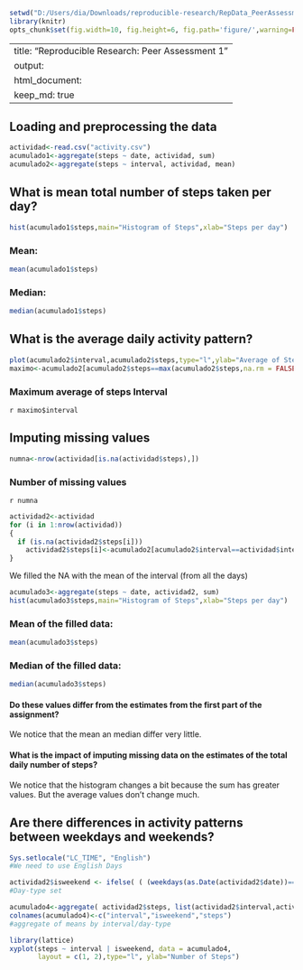 ```r
setwd("D:/Users/dia/Downloads/reproducible-research/RepData_PeerAssessment1")
library(knitr)
opts_chunk$set(fig.width=10, fig.height=6, fig.path='figure/',warning=FALSE, message=FALSE)
```

---
title: "Reproducible Research: Peer Assessment 1"
output: 
  html_document:
    keep_md: true
---

## Loading and preprocessing the data
```r
actividad<-read.csv("activity.csv")
acumulado1<-aggregate(steps ~ date, actividad, sum)
acumulado2<-aggregate(steps ~ interval, actividad, mean)
```

## What is mean total number of steps taken per day?

```r
hist(acumulado1$steps,main="Histogram of Steps",xlab="Steps per day")
```

### Mean: 
```r
mean(acumulado1$steps)
```

### Median:
```r
median(acumulado1$steps)
```

## What is the average daily activity pattern?

```r
plot(acumulado2$interval,acumulado2$steps,type="l",ylab="Average of Steps",xlab="5 min Intervals of the Day",main="Time Series")
maximo<-acumulado2[acumulado2$steps==max(acumulado2$steps,na.rm = FALSE),]
```

### Maximum average of steps Interval
`r maximo$interval`

## Imputing missing values

```r
numna<-nrow(actividad[is.na(actividad$steps),])
```

### Number of missing values
`r numna`

```r
actividad2<-actividad
for (i in 1:nrow(actividad))
{
  if (is.na(actividad2$steps[i]))       
    actividad2$steps[i]<-acumulado2[acumulado2$interval==actividad$interval[i],2]
}
```

We filled the NA with the mean of the interval (from all the days)

```r
acumulado3<-aggregate(steps ~ date, actividad2, sum)
hist(acumulado3$steps,main="Histogram of Steps",xlab="Steps per day")
```

### Mean of the filled data: 
```r
mean(acumulado3$steps)
```

### Median of the filled data:
```r
median(acumulado3$steps)
```

#### Do these values differ from the estimates from the first part of the assignment?

We notice that the mean an median differ very little.

#### What is the impact of imputing missing data on the estimates of the total daily number of steps?

We notice that the histogram changes a bit because the sum has greater values.  But the average values don't change much.

## Are there differences in activity patterns between weekdays and weekends?

```r
Sys.setlocale("LC_TIME", "English")
#We need to use English Days

actividad2$isweekend <- ifelse( ( (weekdays(as.Date(actividad2$date))=="Sunday") | (weekdays(as.Date(actividad2$date))=="Saturday") ), "weekend", "weekday")
#Day-type set

acumulado4<-aggregate( actividad2$steps, list(actividad2$interval,actividad2$isweekend), FUN = mean )
colnames(acumulado4)<-c("interval","isweekend","steps")
#aggregate of means by interval/day-type

library(lattice)
xyplot(steps ~ interval | isweekend, data = acumulado4, 
       layout = c(1, 2),type="l", ylab="Number of Steps")

```
